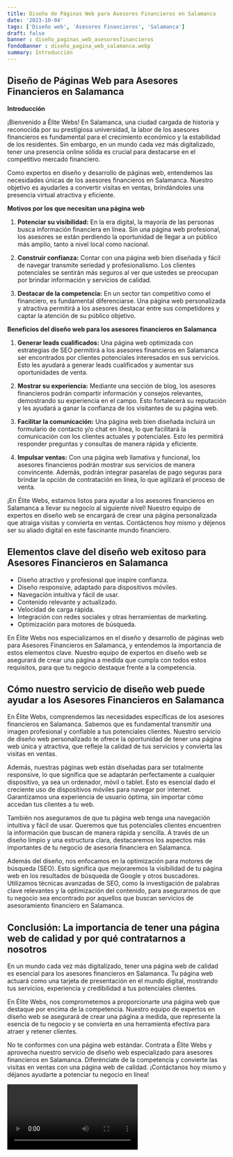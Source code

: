 ```yaml
---
title: Diseño de Páginas Web para Asesores Financieros en Salamanca
date: '2023-10-04'
tags: ['Diseño web', 'Asesores Financieros', 'Salamanca']
draft: false
banner : diseño_paginas_web_asesoresfinancieros
fondoBanner : diseño_pagina_web_salamanca.webp
summary: Introducción
---
```


## Diseño de Páginas Web para Asesores Financieros en Salamanca

**Introducción**

¡Bienvenido a Élite Webs! En Salamanca, una ciudad cargada de historia y reconocida por su prestigiosa universidad, la labor de los asesores financieros es fundamental para el crecimiento económico y la estabilidad de los residentes. Sin embargo, en un mundo cada vez más digitalizado, tener una presencia online sólida es crucial para destacarse en el competitivo mercado financiero.

Como expertos en diseño y desarrollo de páginas web, entendemos las necesidades únicas de los asesores financieros en Salamanca. Nuestro objetivo es ayudarles a convertir visitas en ventas, brindándoles una presencia virtual atractiva y eficiente.

**Motivos por los que necesitan una página web**

1. **Potenciar su visibilidad:** En la era digital, la mayoría de las personas busca información financiera en línea. Sin una página web profesional, los asesores se están perdiendo la oportunidad de llegar a un público más amplio, tanto a nivel local como nacional.

2. **Construir confianza:** Contar con una página web bien diseñada y fácil de navegar transmite seriedad y profesionalismo. Los clientes potenciales se sentirán más seguros al ver que ustedes se preocupan por brindar información y servicios de calidad.

3. **Destacar de la competencia:** En un sector tan competitivo como el financiero, es fundamental diferenciarse. Una página web personalizada y atractiva permitirá a los asesores destacar entre sus competidores y captar la atención de su público objetivo.

**Beneficios del diseño web para los asesores financieros en Salamanca**

1. **Generar leads cualificados:** Una página web optimizada con estrategias de SEO permitirá a los asesores financieros en Salamanca ser encontrados por clientes potenciales interesados en sus servicios. Esto les ayudará a generar leads cualificados y aumentar sus oportunidades de venta.

2. **Mostrar su experiencia:** Mediante una sección de blog, los asesores financieros podrán compartir información y consejos relevantes, demostrando su experiencia en el campo. Esto fortalecerá su reputación y les ayudará a ganar la confianza de los visitantes de su página web.

3. **Facilitar la comunicación:** Una página web bien diseñada incluirá un formulario de contacto y/o chat en línea, lo que facilitará la comunicación con los clientes actuales y potenciales. Esto les permitirá responder preguntas y consultas de manera rápida y eficiente.

4. **Impulsar ventas:** Con una página web llamativa y funcional, los asesores financieros podrán mostrar sus servicios de manera convincente. Además, podrán integrar pasarelas de pago seguras para brindar la opción de contratación en línea, lo que agilizará el proceso de venta.

¡En Élite Webs, estamos listos para ayudar a los asesores financieros en Salamanca a llevar su negocio al siguiente nivel! Nuestro equipo de expertos en diseño web se encargará de crear una página personalizada que atraiga visitas y convierta en ventas. Contáctenos hoy mismo y déjenos ser su aliado digital en este fascinante mundo financiero.

<GifSeo />

<Cta />

## Elementos clave del diseño web exitoso para Asesores Financieros en Salamanca

- Diseño atractivo y profesional que inspire confianza.
- Diseño responsive, adaptado para dispositivos móviles.
- Navegación intuitiva y fácil de usar.
- Contenido relevante y actualizado.
- Velocidad de carga rápida.
- Integración con redes sociales y otras herramientas de marketing.
- Optimización para motores de búsqueda.

En Élite Webs nos especializamos en el diseño y desarrollo de páginas web para Asesores Financieros en Salamanca, y entendemos la importancia de estos elementos clave. Nuestro equipo de expertos en diseño web se asegurará de crear una página a medida que cumpla con todos estos requisitos, para que tu negocio destaque frente a la competencia.

## Cómo nuestro servicio de diseño web puede ayudar a los Asesores Financieros en Salamanca

En Élite Webs, comprendemos las necesidades específicas de los asesores financieros en Salamanca. Sabemos que es fundamental transmitir una imagen profesional y confiable a tus potenciales clientes. Nuestro servicio de diseño web personalizado te ofrece la oportunidad de tener una página web única y atractiva, que refleje la calidad de tus servicios y convierta las visitas en ventas.

Además, nuestras páginas web están diseñadas para ser totalmente responsive, lo que significa que se adaptarán perfectamente a cualquier dispositivo, ya sea un ordenador, móvil o tablet. Esto es esencial dado el creciente uso de dispositivos móviles para navegar por internet. Garantizamos una experiencia de usuario óptima, sin importar cómo accedan tus clientes a tu web.

También nos aseguramos de que tu página web tenga una navegación intuitiva y fácil de usar. Queremos que tus potenciales clientes encuentren la información que buscan de manera rápida y sencilla. A través de un diseño limpio y una estructura clara, destacaremos los aspectos más importantes de tu negocio de asesoría financiera en Salamanca.

Además del diseño, nos enfocamos en la optimización para motores de búsqueda (SEO). Esto significa que mejoraremos la visibilidad de tu página web en los resultados de búsqueda de Google y otros buscadores. Utilizamos técnicas avanzadas de SEO, como la investigación de palabras clave relevantes y la optimización del contenido, para asegurarnos de que tu negocio sea encontrado por aquellos que buscan servicios de asesoramiento financiero en Salamanca.

## Conclusión: La importancia de tener una página web de calidad y por qué contratarnos a nosotros

En un mundo cada vez más digitalizado, tener una página web de calidad es esencial para los asesores financieros en Salamanca. Tu página web actuará como una tarjeta de presentación en el mundo digital, mostrando tus servicios, experiencia y credibilidad a tus potenciales clientes.

En Élite Webs, nos comprometemos a proporcionarte una página web que destaque por encima de la competencia. Nuestro equipo de expertos en diseño web se asegurará de crear una página a medida, que represente la esencia de tu negocio y se convierta en una herramienta efectiva para atraer y retener clientes.

No te conformes con una página web estándar. Contrata a Élite Webs y aprovecha nuestro servicio de diseño web especializado para asesores financieros en Salamanca. Diferénciate de la competencia y convierte las visitas en ventas con una página web de calidad. ¡Contáctanos hoy mismo y déjanos ayudarte a potenciar tu negocio en línea!

<Video />

<CtaBot job='Asesores Financieros' city='Salamanca'/>

<Gmaps query='Salamanca+españa+maps' />